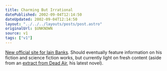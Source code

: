 ```yaml
---
title: Charming But Irrational
datePublished: 2002-09-04T12:14:50
dateUpdated: 2002-09-04T12:14:50
layout: "../../../layouts/posts/post.astro"
originalUrl: $UNKNOWN
source: v1
tags: ["v1"]
---
```


[New official site for Iain Banks][1]. Should eventually feature information on his fiction and science fiction works, but currently light on fresh content (aside from an [extract from Dead Air][2], his latest novel).

[1]: http://www.iainbanks.net/ "official Iain Banks website"
[2]: http://www.iainbanks.net/sf08.htm "Iain Banks: Extract from 'Dead Air'"
